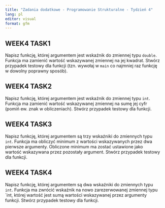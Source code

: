 ```yaml
---
title: "Zadania dodatkowe - Programowanie Strukturalne - Tydzień 4"
lang: pl
editor: visual
format: gfm
---
```


## WEEK4 TASK1

Napisz funkcję, której argumentem jest wskaźnik do zmiennej typu `double`. Funkcja ma zamienić wartość wskazywanej zmiennej na jej kwadrat. Stwórz przypadek testowy dla funkcji (tzn. wywołaj w `main` co najmniej raz funkcję w dowolny poprawny sposób).

## WEEK4 TASK2

Napisz funkcję, której argumentem jest wskaźnik do zmiennej typu `int`. Funkcja ma zamienić wartość wskazywanej zmiennej na sumę jej cyfr (pomiń ew. znak w obliczeniach). Stwórz przypadek testowy dla funkcji.


## WEEK4 TASK3

Napisz funkcję, której argumentem są trzy wskaźniki do zmiennych typu `int`. Funkcja ma obliczyć minimum z wartości wskazywanych przez dwa pierwsze argumenty. Obliczone minimum ma zostać ustawione jako wartość wskazywana przez pozostały argument. Stwórz przypadek testowy dla funkcji.


## WEEK4 TASK4

Napisz funkcję, której argumentem są dwa wskaźniki do zmiennych typu `int`. Funkcja ma zwrócić wskaźnik na nowo zarezerwowanej zmiennej typu `int, której wartość jest sumą wartości wskazywanej przez argumenty funkcji. Stwórz przypadek testowy dla funkcji.

